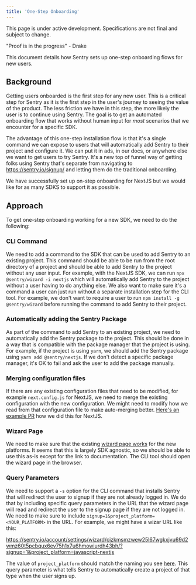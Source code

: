 ```yaml
---
title: 'One-Step Onboarding'
---
```


<Alert level="warning">

This page is under active development. Specifications are not final and subject to change.

"Proof is in the progress" - Drake

</Alert>

This document details how Sentry sets up one-step onboarding flows for new users.


## Background

Getting users onboarded is the first step for any new user. This is a critical step for Sentry as it is the first step in the user's journey to seeing the value of the product. The less friction we have in this step, the more likely the user is to continue using Sentry. The goal is to get an automated onboarding flow that works without human input for _most_ scenarios that we encounter for a specific SDK.

The advantage of this one-step installation flow is that it's a single command we can expose to users that will automatically add Sentry to their project and configure it. We can put it in ads, in our docs, or anywhere else we want to get users to try Sentry. It's a new top of funnel way of getting folks using Sentry that's separate from navigating to https://sentry.io/signup/ and letting them do the traditional onboarding.

We have successfully set up on-step onboarding for NextJS but we would like for as many SDKS to support it as possible.

## Approach

To get one-step onboarding working for a new SDK, we need to do the following:

### CLI Command

We need to add a command to the SDK that can be used to add Sentry to an existing project. This command should be able to be run from the root directory of a project and should be able to add Sentry to the project without any user input. For example, with the NextJS SDK, we can run `npx @sentry/wizard -i nextjs` which will automatically add Sentry to the project without a user having to do anything else. We also want to make sure it's a command a user can just run without a separate installation step for the CLI tool. For example, we don't want to require a user to run `npm install -g @sentry/wizard` before running the command to add Sentry to their project.


### Automatically adding the Sentry Package

As part of the command to add Sentry to an existing project, we need to automatically add the Sentry package to the project. This should be done in a way that is compatible with the package manager that the project is using. For example, if the project is using `yarn`, we should add the Sentry package using `yarn add @sentry/nextjs`. If we don't detect a specific package manager, it's OK to fail and ask the user to add the package manually.


### Merging configuration files

If there are any existing configuration files that need to be modified, for example `next.config.js` for NextJS, we need to merge the existing configuration with the new configuration. We might need to modify how we read from that configuration file to make auto-merging better. [Here's an example PR](https://github.com/getsentry/sentry-javascript/pull/6721) how we did this for NextJS.


### Wizard Page

We need to make sure that the existing [wizard page works](https://github.com/getsentry/sentry/blob/master/static/app/views/setupWizard/index.tsx) for the new platforms. It seems that this is largely SDK agnostic, so we should be able to use this as-is except for the link to documentation. The CLI tool should open the wizard page in the browser.


### Query Parameters

We need to support a `-s` option for the CLI command that installs Sentry that will redirect the user to signup if they are not already logged in. We do that by including specific query parameters in the URL that the wizard page will read and redirect the user to the signup page if they are not logged in. We need to make sure to include `signup=1&project_platform=<YOUR_PLATFORM>` in the URL. For example, we might have a wizar URL like this:

https://sentry.io/account/settings/wizard/cizkmsmzwew25l67wgkxjvu69d2wmz60t5pcbqux6ev75h1x7u6hmowiurdh43bh/?signup=1&project_platform=javascript-nextjs

The value of `project_platform` should match the naming you see [here](https://github.com/getsentry/sentry/blob/master/src/sentry/utils/platform_categories.py). This query parameter is what tells Sentry to automatically create a project of that type when the user signs up.
